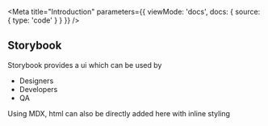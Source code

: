 
<Meta
  title="Introduction"
  parameters={{
    viewMode: 'docs',
    docs: {
      source: {
        type: 'code'
      }
    }
  }}
/>

## Storybook

Storybook provides a ui which can be used by

* Designers
* Developers
* QA

<p style={{color: 'red'}}>Using MDX, html can also be directly added here with inline styling</p>
